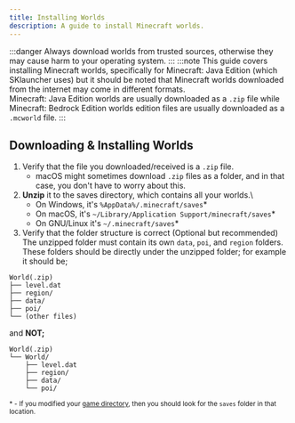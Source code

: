```yaml
---
title: Installing Worlds
description: A guide to install Minecraft worlds.
---
```

:::danger
Always download worlds from trusted sources, otherwise they may cause harm to your operating system.
:::
:::note
This guide covers installing Minecraft worlds, specifically for Minecraft: Java Edition (which SKlauncher uses) but it should be noted that Minecraft worlds downloaded from the internet may come in different formats.\
Minecraft: Java Edition worlds are usually downloaded as a `.zip` file while Minecraft: Bedrock Edition worlds edition files are usually downloaded as a `.mcworld` file.
:::
## Downloading & Installing Worlds
1. Verify that the file you downloaded/received is a `.zip` file.
    - macOS might sometimes download `.zip` files as a folder, and in that case, you don't have to worry about this.
2. **Unzip** it to the saves directory, which contains all your worlds.\
   - On Windows, it's `%AppData%/.minecraft/saves`*
   - On macOS, it's `~/Library/Application Support/minecraft/saves`*
   - On GNU/Linux it's `~/.minecraft/saves`*
3. Verify that the folder structure is correct (Optional but recommended)\
The unzipped folder must contain its own `data`, `poi`, and `region` folders.\
These folders should be directly under the unzipped folder; for example it should be;
```
World(.zip)
├── level.dat
├── region/
├── data/
├── poi/
└── (other files)
```
and **NOT;**
```
World(.zip)
└── World/
    ├── level.dat
    ├── region/
    ├── data/
    └── poi/
```

<small>\* - If you modified your [game directory](/faq/launcher-related#how-does-game-directory-work), then you should look for the `saves` folder in that location.</small>